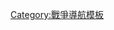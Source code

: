 {{Military navigation
|name  = 海灣戰爭
|title = [[海湾战争]]
|state = {{{state|autocollapse}}}
|style = wide
|bodyclass = hlist

|above =
* {{Link-en|海灣戰爭時間軸|Timeline of Gulf War (1990–1991)|戰爭時間軸}}
* {{Link-en|1990年–2003年伊拉克裁軍時間軸|Iraq disarmament timeline 1990–2003|伊拉克裁軍時間軸}}
* {{Link-en|伊拉克對以色列的火箭攻擊|Iraqi rocket attacks on Israel|伊拉克對以色列的火箭攻擊}}
* {{Link-en|海灣戰爭期間的女性|Women in the Gulf War|女性}}

|group1 = <div style="text-align: center;">背景</div>
|list1 =
* [[两伊战争]]
* {{Link-en|薩姆風行動|Operation Simoom|薩姆風行動}}
* [[伊拉克复兴党政权]]
* {{Link-en|伊拉克石油工業|Petroleum industry in Iraq|伊拉克石油工業}}

|group2 = [[入侵科威特|伊拉克入侵科威特]]
|list2 =
* [[達斯曼宮戰役]]
* {{Link-en|科威特橋戰役|Battle of the Bridges|科威特橋戰役}}
* [[菲拉卡島戰役]]
* [[聯合國安理會第660號決議]]

|group3 = <div style="text-align: center;">聯軍介入</div>
|list3 =
* [[聯合國安理會第661號決議]]
* {{Link-en|聯軍 (海灣戰爭)|Coalition of the Gulf War|聯軍}}
** {{Link-en|海灣戰爭期間的澳洲貢獻|Australian contribution to the 1991 Gulf War|澳洲}}
* [[伊拉克－美國關係]]
* [[卡特主義]]
* {{Link-en|海灣戰爭期間的軍事裝備|List of Gulf War military equipment|軍事裝備}}

|group4 = <div style="text-align: center;">戰鬥</div>
|list4 =
* {{Link-en|海灣戰爭空戰|Gulf War air campaign|空戰}}
** {{Link-en|海灣戰爭空中戰鬥|Air engagements of the Gulf War|空中戰鬥}}
** {{Link-en|Q包裹空襲|Package Q Strike|Q包裹空襲}}
* {{Link-en|海夫吉戰役|Battle of Khafji|海夫吉戰役}}
* {{Link-en|巴廷乾谷戰役|Battle of Wadi al-Batin|巴廷乾谷戰役}}
* {{Link-en|薩穆拉空戰|Samurra Air Battle|薩穆拉空戰}}
* {{Link-en|布沙亞戰役|Battle of Al Busayyah|布沙亞戰役}}
* [[东73之战|東距67戰役]]
* [[东73之战|東距73戰役]]
* {{Link-en|子彈統制線戰役|Battle of Phase Line Bullet|子彈統制線戰役}}
* {{Link-en|麥地那嶺戰役|Battle of Medina Ridge|麥地那嶺戰役}}
* {{Link-en|解放科威特戰役|Liberation of Kuwait campaign|解放科威特戰役}}
* {{Link-en|死亡高速公路|Highway of Death|死亡高速公路}}
* {{Link-en|賈利班機場戰役|Battle for Jalibah Airfield|賈利班機場戰役}}
* [[諾福克戰役]]
* {{Link-en|魯邁拉戰役|Battle of Rumaila|魯邁拉戰役}}
* {{Link-en|薩夫萬機場對峙|Safwan Airfield standoff|薩夫萬機場對峙}}

|group5 = <div style="text-align: center;">餘波</div>
|list5 =
* [[南方守望行动]]
* {{Link-en|對伊拉克的制裁|Sanctions against Iraq|對伊拉克的制裁}}
* [[科威特油田大火]]
* {{Link-en|1991年伊拉克起事|1991 Iraqi uprisings|1991年伊拉克起事}}
* [[抽乾美索不達米亞沼澤]]
* {{Link-en|海灣戰爭期間的油外洩|Gulf War oil spill|海灣戰爭期間的油外洩}}
* [[貧鈾]]
* {{Link-en|海灣戰爭症候群|Gulf War syndrome|海灣戰爭症候群}}
* {{Link-en|海灣戰爭勳獎列表|List of military awards and decorations of the Gulf War|獎章}}
* [[提供舒適行動]]
* {{Link-en|伊拉克–科威特分隔圍牆|Iraq–Kuwait barrier|伊拉克–科威特分隔圍牆}}

|group6 = <div style="text-align: center;">紀念物</div>
|list6 =
* {{Link-en|伊拉克與阿富汗紀念碑|Iraq and Afghanistan Memorial|倫敦}}

|group7 = <div style="text-align: center;">軍事科技</div>
|list7 =
* {{Link-en|M1艾布蘭坦克歷史|History of the M1 Abrams|M1艾布蘭坦克歷史}}
* [[巴比倫之獅坦克]]
}}<noinclude>
{{collapsible option}}
[[Category:戰爭導航模板]]
</noinclude>